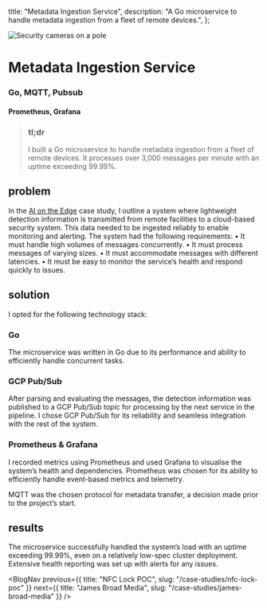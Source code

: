 
  title: "Metadata Ingestion Service",
  description:
    "A Go microservice to handle metadata ingestion from a fleet of remote devices.",
};

<Image
  src={cover}
  alt="Security cameras on a pole"
  className="object-cover aspect-video"
  priority
/>

# Metadata Ingestion Service
### Go, MQTT, Pubsub
#### Prometheus, Grafana

<CompanyTile logo={logo} name="ivy Solutions" />

>### tl;dr
> I built a Go microservice to handle metadata ingestion from a fleet of remote devices. It processes over 3,000 messages per minute with an uptime exceeding 99.99%.

## problem
In the [AI on the Edge](/case-studies/ai-on-the-edge) case study, I outline a system where lightweight detection information is transmitted from remote facilities to a cloud-based security system. This data needed to be ingested reliably to enable monitoring and alerting.
The system had the following requirements:
	•	It must handle high volumes of messages concurrently.
	•	It must process messages of varying sizes.
	•	It must accommodate messages with different latencies.
	•	It must be easy to monitor the service’s health and respond quickly to issues.

## solution
I opted for the following technology stack:
### Go
The microservice was written in Go due to its performance and ability to efficiently handle concurrent tasks.
### GCP Pub/Sub
After parsing and evaluating the messages, the detection information was published to a GCP Pub/Sub topic for processing by the next service in the pipeline. I chose GCP Pub/Sub for its reliability and seamless integration with the rest of the system.
### Prometheus & Grafana
I recorded metrics using Prometheus and used Grafana to visualise the system’s health and dependencies. Prometheus was chosen for its ability to efficiently handle event-based metrics and telemetry.

MQTT was the chosen protocol for metadata transfer, a decision made prior to the project’s start.

## results
The microservice successfully handled the system’s load with an uptime exceeding 99.99%, even on a relatively low-spec cluster deployment. Extensive health reporting was set up with alerts for any issues.

<ZoomImage src={dashboard} alt="Grafana dashboard" caption="Grafana dashboard showing the health of the metadata ingestion service" />


<ContactBanner />

<BlogNav 
  previous={{ title: "NFC Lock POC", slug: "/case-studies/nfc-lock-poc" }} 
  next={{ title: "James Broad Media", slug: "/case-studies/james-broad-media" }}
/>
